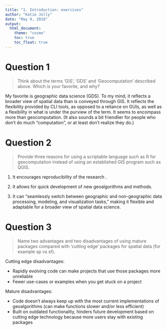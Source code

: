```yaml
---
title: "1. Introduction: exercises"
author: "Katie Jolly"
date: "May 9, 2018"
output: 
  html_document:
    theme: "cosmo"
    toc: true
    toc_float: true
---
```


# Question 1

>Think about the terms ‘GIS’, ‘GDS’ and ‘Geocomputation’ described above. Which is your favorite, and why?

My favorite is geographic data science (GDS). To my mind, it reflects a broader view of spatial data than is conveyed through GIS. It reflects the flexibility provided by CLI tools, as opposed to a reliance on GUIs, as well as a flexibility in what is under the purview of the term. It seems to encompass more than geocomputation. (It also sounds a bit friendlier for people who don't do much "computation", or at least don't realize they do.)

# Question 2

>Provide three reasons for using a scriptable language such as R for geocomputation instead of using an established GIS program such as QGIS.

1. It encourages reproducibility of the research .

2. It allows for quick development of new geoalgorithms and methods.

3. It can "seamlessly switch between geographic and non-geographic data processing, modeling, and visualization tasks," making it flexible and adaptable for a broader view of spatial data science. 

# Question 3

>Name two advantages and two disadvantages of using mature packages compared with ‘cutting edge’ packages for spatial data (for example sp vs sf).

Cutting edge disadvantages:

* Rapidly evolving code can make projects that use those packages more unreliable 
* Fewer use-cases or examples when you get stuck on a project

Mature disadvantages:

* Code doesn't always keep up with the most current implementations of geoalgorithms (can make functions slower and/or less efficient)
* Built on outdated functionality, hinders future development based on cutting edge technology because more users stay with existing packages

